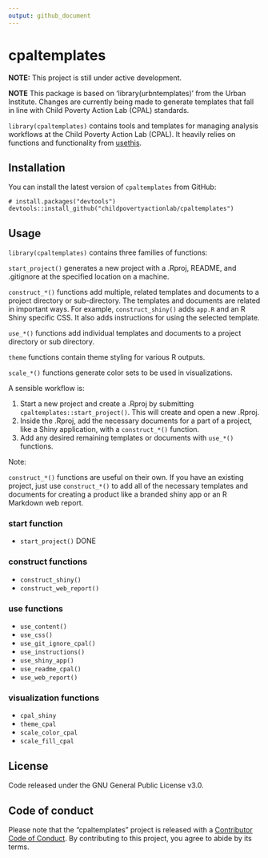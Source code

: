 ```yaml
---
output: github_document
---
```


# cpaltemplates

**NOTE:** This project is still under active development. 

**NOTE** This package is based on 'library(urbntemplates)' from the Urban Institute. Changes are currently being made to generate templates that fall in line with Child Poverty Action Lab (CPAL) standards.

`library(cpaltemplates)` contains tools and templates for managing analysis workflows at the Child Poverty Action Lab (CPAL). It heavily relies on functions and functionality from [usethis](https://github.com/r-lib/usethis).

## Installation

You can install the latest version of `cpaltemplates` from GitHub:

```
# install.packages("devtools")
devtools::install_github("childpovertyactionlab/cpaltemplates")
```

## Usage

`library(cpaltemplates)` contains three families of functions:

`start_project()` generates a new project with a .Rproj, README, and .gitignore at the specified location on a machine.

`construct_*()` functions add multiple, related templates and documents to a project directory or sub-directory. The templates and documents are related in important ways. For example, `construct_shiny()` adds `app.R` and an R Shiny specific CSS. It also adds instructions for using the selected template.  

`use_*()` functions add individual templates and documents to a project directory or sub directory.

`theme` functions contain theme styling for various R outputs.

`scale_*()` functions generate color sets to be used in visualizations.

A sensible workflow is:

1) Start a new project and create a .Rproj by submitting `cpaltemplates::start_project()`. This will create and open a new .Rproj. 
2) Inside the .Rproj, add the necessary documents for a part of a project, like a Shiny application, with a `construct_*()` function.
3) Add any desired remaining templates or documents with `use_*()` functions. 

Note:

`construct_*()` functions are useful on their own. If you have an existing project, just use `construct_*()` to add all of the necessary templates and documents for creating a product like a branded shiny app or an R Markdown web report. 

### start function

* `start_project()` DONE

### construct functions

* `construct_shiny()` 
* `construct_web_report()`

### use functions

* `use_content()`
* `use_css()`
* `use_git_ignore_cpal()`
* `use_instructions()`
* `use_shiny_app()`
* `use_readme_cpal()`
* `use_web_report()`

### visualization functions

* `cpal_shiny`
* `theme_cpal`
* `scale_color_cpal`
* `scale_fill_cpal`

## License

Code released under the GNU General Public License v3.0.

## Code of conduct

Please note that the "cpaltemplates" project is released with a [Contributor Code of Conduct](CODE_OF_CONDUCT.md). By contributing to this project, you agree to abide by its terms.
